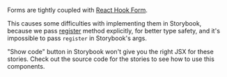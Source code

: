 
<Meta title="UI/Forms" />

Forms are tightly coupled with [React Hook Form](https://react-hook-form.com/).

This causes some difficulties with implementing them in Storybook, because we pass [register](https://react-hook-form.com/api/useform/register/) method explicitly, for better type safety, and it's impossible to pass `register` in Storybook's args.

"Show code" button in Storybook won't give you the right JSX for these stories. Check out the source code for the stories to see how to use this components.
